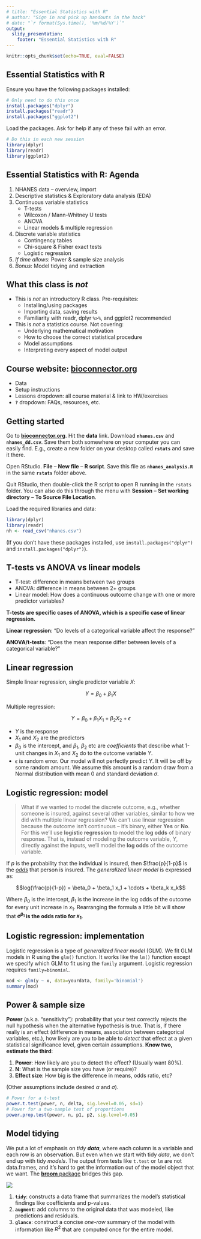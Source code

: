 ```yaml
---
# title: "Essential Statistics with R"
# author: "Sign in and pick up handouts in the back"
# date: "`r format(Sys.time(), '%m/%d/%Y')`"
output: 
  slidy_presentation:
    footer: "Essential Statistics with R"
---
```


```r
knitr::opts_chunk$set(echo=TRUE, eval=FALSE)
```

## Essential Statistics with R {.bigger}

Ensure you have the following packages installed:

```r
# Only need to do this once
install.packages("dplyr")
install.packages("readr")
install.packages("ggplot2")
```

Load the packages. Ask for help if any of these fail with an error.


```r
# Do this in each new session
library(dplyr)
library(readr)
library(ggplot2)
```

## Essential Statistics with R: Agenda 

1. NHANES data -- overview, import
1. Descriptive statistics & Exploratory data analysis (EDA)
1. Continuous variable statistics
    - T-tests
    - Wilcoxon / Mann-Whitney U tests
    - ANOVA
    - Linear models & multiple regression
1. Discrete variable statistics
    - Contingency tables
    - Chi-square & Fisher exact tests
    - Logistic regression
1. _If time allows_: Power & sample size analysis
1. _Bonus_: Model tidying and extraction

## What this class is _not_ {.bigger}

- This is _not_ an introductory R class. Pre-requisites: 
    - Installing/using packages
    - Importing data, saving results
    - Familiarity with readr, dplyr `%>%`, and ggplot2 recommended
- This is _not_ a statistics course. Not covering:
    - Underlying mathematical motivation
    - How to choose the correct statistical procedure
    - Model assumptions
    - Interpreting every aspect of model output

## Course website: **[bioconnector.org](http://bioconnector.org)** {.bigger}

- Data
- Setup instructions
- Lessons dropdown: all course material & link to HW/exercises
- **`?`** dropdown: FAQs, resources, etc.

## Getting started

Go to **[bioconnector.org](http://bioconnector.org)**. Hit the **data** link. Download **`nhanes.csv`** and **`nhanes_dd.csv`**. Save them both somewhere on your computer you can easily find. E.g., create a new folder on your desktop called **`rstats`** and save it there.

Open RStudio. **File** -- **New file** -- **R script**. Save this file as **`nhanes_analysis.R`** in the same **`rstats`** folder above.

Quit RStudio, then double-click the R script to open R running in the `rstats` folder. You can also do this through the menu with **Session** -- **Set working directory** -- **To Source File Location**.

Load the required libraries and data:

```r
library(dplyr)
library(readr)
nh <- read_csv("nhanes.csv")
```

(If you don't have these packages installed, use `install.packages("dplyr")` and `install.packages("dplyr")`).

## T-tests vs ANOVA vs linear models

- T-test: difference in means between two groups
- ANOVA: difference in means between 2+ groups
- Linear model: How does a continuous outcome change with one or more predictor variables?

**T-tests are specific cases of ANOVA, which is a specific case of linear regression.**

**Linear regression**: "Do levels of a categorical variable affect the response?"

**ANOVA/t-tests**: "Does the mean response differ between levels of a categorical variable?"

## Linear regression

Simple linear regression, single predictor variable _X_:

$$Y = \beta_{0} +  \beta_{1}X$$

Multiple regression: 

$$Y = \beta_{0} +  \beta_{1}X_{1} + \beta_{2}X_{2} + \epsilon$$

- $Y$ is the response 
- $X_{1}$ and $X_{2}$ are the predictors
- $\beta_{0}$ is the intercept, and $\beta_{1}$, $\beta_{2}$ etc are _coefficients_ that describe what 1-unit changes in $X_{1}$ and $X_{2}$ do to the outcome variable $Y$.
- $\epsilon$ is random error. Our model will not perfectly predict $Y$. It will be off by some random amount. We assume this amount is a random draw from a Normal distribution with mean 0 and standard deviation $\sigma$.

## Logistic regression: model

> What if we wanted to model the discrete outcome, e.g., whether someone is insured, against several other variables, similar to how we did with multiple linear regression? We can't use linear regression because the outcome isn't continuous -- it's binary, either **Yes** or **No**. For this we'll use **logistic regression** to model the **log odds** of binary response. That is, instead of modeling the outcome variable, $Y$, directly against the inputs, we'll model the **log odds** of the outcome variable.

If $p$ is the probability that the individual is insured, then $\frac{p}{1-p}$ is the [_odds_](https://en.wikipedia.org/wiki/Odds) that person is insured. The _generalized linear model_ is expressed as:

$$log(\frac{p}{1-p}) = \beta_0 + \beta_1 x_1 + \cdots + \beta_k x_k$$

Where $\beta_0$ is the intercept, $\beta_1$ is the increase in the log odds of the outcome for every unit increase in $x_1$. Rearranging the formula a little bit will show that **$e^{\beta_1}$ is the odds ratio for $x_1$**.

## Logistic regression: implementation

Logistic regression is a type of _generalized linear model_ (GLM). We fit GLM models in R using the `glm()` function. It works like the `lm()` function except we specify which GLM to fit using the `family` argument. Logistic regression requires `family=binomial`.

```r
mod <- glm(y ~ x, data=yourdata, family='binomial')
summary(mod)
```

## Power & sample size

**Power** (a.k.a. "sensitivity"): probability that your test correctly rejects the null hypothesis when the alternative hypothesis is true. That is, if there really is an effect (difference in means, association between categorical variables, etc.), how likely are you to be able to _detect_ that effect at a given statistical significance level, given certain assumptions. **Know two, estimate the third**:

1. **Power**: How likely are you to detect the effect? (Usually want 80%).
1. **N**: What is the sample size you have (or require)?
1. **Effect size**: How big is the difference in means, odds ratio, etc?

(Other assumptions include desired $\alpha$ and $\sigma$).

```r
# Power for a t-test
power.t.test(power, n, delta, sig.level=0.05, sd=1)
# Power for a two-sample test of proportions
power.prop.test(power, n, p1, p2, sig.level=0.05)
```

## Model tidying {.smaller}

We put a lot of emphasis on _tidy **data**_, where each column is a variable and each row is an observation. But even when we start with tidy _data_, we don't end up with tidy _models_. The output from tests like `t.test` or `lm` are not data.frames, and it's hard to get the information out of the model object that we want. The [**broom** package](https://github.com/dgrtwo/broom) bridges this gap.

![](../img/broom.jpg)

1. **`tidy`**: constructs a data frame that summarizes the model's statistical findings like coefficients and p-values.
2. **`augment`**: add columns to the original data that was modeled, like predictions and residuals.
3. **`glance`**: construct a concise _one-row_ summary of the model with information like $R^2$ that are computed once for the entire model.
